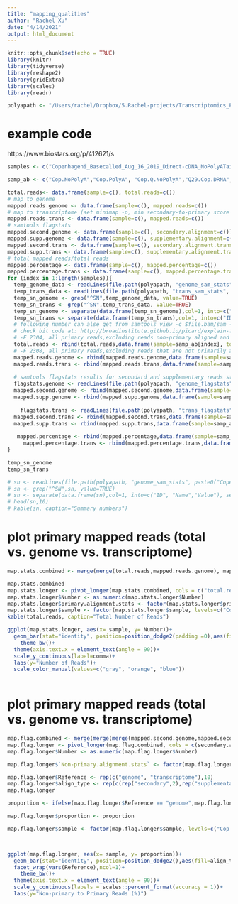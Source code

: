 ```yaml
---
title: "mapping_qualities"
author: "Rachel Xu"
date: "4/14/2021"
output: html_document
---
```


```r
knitr::opts_chunk$set(echo = TRUE)
library(knitr)
library(tidyverse)
library(reshape2)
library(gridExtra)
library(scales)
library(readr)

polyapath <- "/Users/rachel/Dropbox/5.Rachel-projects/Transcriptomics_PolyATail/polyAtail"
```
# example code
https://www.biostars.org/p/412621/s
```r
samples <- c("Copenhageni_Basecalled_Aug_16_2019_Direct-cDNA_NoPolyATail","Copenhageni_Basecalled_Aug_16_2019_Direct-cDNA_PolyATail", "Copenhageni_Basecalled_Aug_16_2019_Direct-cDNA_Qiagen_NoPolyATail","Q29_Copenhageni_Basecalled_May_22_2020_Direct-RNA","Q36_Copenhageni_Basecalled_June_9_2020-Repeat_Direct-RNA")

samp_ab <- c("Cop.NoPolyA","Cop.PolyA", "Cop.Q.NoPolyA","Q29.Cop.DRNA","Q36.Cop.DRNA")

total.reads<- data.frame(sample=c(), total.reads=c())
# map to genome
mapped.reads.genome <- data.frame(sample=c(), mapped.reads=c())
# map to transcriptome (set minimap -p, min secondary-to-primary score ratio, [0.99])
mapped.reads.trans <- data.frame(sample=c(), mapped.reads=c())
# samtools flagstats 
mapped.second.genome <- data.frame(sample=c(), secondary.alignment=c())
mapped.supp.genome <- data.frame(sample=c(), supplementary.alignment=c())
mapped.second.trans <- data.frame(sample=c(), secondary.alignment.trans=c())
mapped.supp.trans <- data.frame(sample=c(), supplementary.alignment.trans=c())
# total mapped reads/total reads
mapped.percentage <- data.frame(sample=c(), mapped.percentage=c())
mapped.percentage.trans <- data.frame(sample=c(), mapped.percentage.trans=c())
for (index in 1:length(samples)){
  temp_genome_data <- readLines(file.path(polyapath, "genome_sam_stats", paste0(samples[index],".sam.stats")))
  temp_trans_data <- readLines(file.path(polyapath, "trans_sam_stats", paste0(samples[index],".sam.stats")))
  temp_sn_genome <- grep("^SN",temp_genome_data, value=TRUE)
  temp_sn_trans <- grep("^SN",temp_trans_data, value=TRUE)
  temp_sn_genome <- separate(data.frame(temp_sn_genome),col=1, into=c("ID", "Name","Value"), sep="\t")[,-1]
  temp_sn_trans <- separate(data.frame(temp_sn_trans),col=1, into=c("ID", "Name","Value"), sep="\t")[,-1]
  # following number can alse get from samtools view -c $file.bam/sam -F (samtools bit code)
  # check bit code at: http://broadinstitute.github.io/picard/explain-flags.html
  # -F 2304, all primary reads,excluding reads non-primary aligned and supplementary alignment (but not necessarily mapped)
  total.reads <- rbind(total.reads,data.frame(sample=samp_ab[index], total.reads=c(temp_sn_genome[1,]$Value)))
  # -F 2308, all primary reads,excluding reads that are not primarily aligned and supplementary alignment (mapped)
  mapped.reads.genome <- rbind(mapped.reads.genome,data.frame(sample=samp_ab[index], mapped.reads.genome=c(temp_sn_genome[7,]$Value)))
  mapped.reads.trans <- rbind(mapped.reads.trans,data.frame(sample=samp_ab[index], mapped.reads.trans=c(temp_sn_trans[7,]$Value)))
  
  # samtools flagstats results for secondard and supplementary reads stats
  flagstats.genome <- readLines(file.path(polyapath, "genome_flagstats", paste0(samples[index],".flagstats")))
  mapped.second.genome <- rbind(mapped.second.genome,data.frame(sample=samp_ab[index], secondary.alignment=unlist(strsplit(flagstats.genome[2], split=" ", fixed=TRUE))[1]))
  mapped.supp.genome <- rbind(mapped.supp.genome,data.frame(sample=samp_ab[index],supplementary.alignment=unlist(strsplit(flagstats.genome[3], split=" ", fixed=TRUE))[1]))
  
    flagstats.trans <- readLines(file.path(polyapath, "trans_flagstats", paste0(samples[index],".flagstats")))
  mapped.second.trans <- rbind(mapped.second.trans,data.frame(sample=samp_ab[index], secondary.alignment.trans=unlist(strsplit(flagstats.trans[2], split=" ", fixed=TRUE))[1]))
  mapped.supp.trans <- rbind(mapped.supp.trans,data.frame(sample=samp_ab[index],supplementary.alignment.trans=unlist(strsplit(flagstats.trans[3], split=" ", fixed=TRUE))[1]))
  
   mapped.percentage <- rbind(mapped.percentage,data.frame(sample=samp_ab[index],mapped.percentage=parse_number(unlist(strsplit(flagstats.genome[5], split=" ", fixed=TRUE))[5])))
     mapped.percentage.trans <- rbind(mapped.percentage.trans,data.frame(sample=samp_ab[index],mapped.percentage.trans=parse_number(unlist(strsplit(flagstats.trans[5], split=" ", fixed=TRUE))[5])))
}

temp_sn_genome
temp_sn_trans

# sn <- readLines(file.path(polyapath, "genome_sam_stats", paste0("Copenhageni_Basecalled_Aug_16_2019_Direct-cDNA_NoPolyATail",".sam.stats")))
# sn <- grep("^SN",sn, value=TRUE)
# sn <- separate(data.frame(sn),col=1, into=c("ID", "Name","Value"), sep="\t")[,-1]
# head(sn,10)
# kable(sn, caption="Summary numbers")
```


# plot primary mapped reads (total vs. genome vs. transcriptome)
```r
map.stats.combined <- merge(merge(total.reads,mapped.reads.genome), mapped.reads.trans)

map.stats.combined
map.stats.longer <- pivot_longer(map.stats.combined, cols = c("total.reads", "mapped.reads.genome", "mapped.reads.trans"), names_to = "primary.alignment.stats", values_to = "Number")
map.stats.longer$Number <- as.numeric(map.stats.longer$Number)
map.stats.longer$primary.alignment.stats <- factor(map.stats.longer$primary.alignment.stats, levels = c("total.reads", "mapped.reads.genome", "mapped.reads.trans"))
map.stats.longer$sample <- factor(map.stats.longer$sample, levels=c("Cop.NoPolyA", "Cop.Q.NoPolyA","Cop.PolyA","Q29.Cop.DRNA","Q36.Cop.DRNA"))
kable(total.reads, caption="Total Number of Reads")

ggplot(map.stats.longer, aes(x= sample, y= Number))+
  geom_bar(stat="identity", position=position_dodge2(padding =0),aes(fill=primary.alignment.stats))+
    theme_bw()+
  theme(axis.text.x = element_text(angle = 90))+
  scale_y_continuous(label=comma)+
  labs(y="Number of Reads")+
  scale_color_manual(values=c("gray", "orange", "blue"))
  
```

# plot primary mapped reads (total vs. genome vs. transcriptome)
```r

map.flag.combined <- merge(merge(merge(mapped.second.genome,mapped.second.trans), merge(mapped.supp.genome,mapped.supp.trans)), map.stats.combined) %>% select(!total.reads)
map.flag.longer <- pivot_longer(map.flag.combined, cols = c(secondary.alignment, secondary.alignment.trans, supplementary.alignment, supplementary.alignment.trans), names_to = "Non-primary.alignment.stats", values_to = "Number")
map.flag.longer$Number <- as.numeric(map.flag.longer$Number)

map.flag.longer$`Non-primary.alignment.stats` <- factor(map.flag.longer$`Non-primary.alignment.stats`, levels = c("secondary.alignment", "secondary.alignment.trans", "supplementary.alignment", "supplementary.alignment.trans"))

map.flag.longer$Reference <- rep(c("genome", "transcriptome"),10)
map.flag.longer$align_type <- rep(c(rep("secondary",2),rep("supplementary",2)),5)
map.flag.longer

proportion <- ifelse(map.flag.longer$Reference == "genome",map.flag.longer$Number/as.numeric(map.flag.longer$mapped.reads.genome), map.flag.longer$Number/as.numeric(map.flag.longer$mapped.reads.trans))

map.flag.longer$proportion <- proportion

map.flag.longer$sample <- factor(map.flag.longer$sample, levels=c("Cop.NoPolyA", "Cop.Q.NoPolyA","Cop.PolyA","Q29.Cop.DRNA","Q36.Cop.DRNA"))



ggplot(map.flag.longer, aes(x= sample, y= proportion))+
  geom_bar(stat="identity", position=position_dodge2(),aes(fill=align_type))+
  facet_wrap(vars(Reference),ncol=1)+
    theme_bw()+
  theme(axis.text.x = element_text(angle = 90))+
  scale_y_continuous(labels = scales::percent_format(accuracy = 1))+
  labs(y="Non-primary to Primary Reads (%)")
  
```

